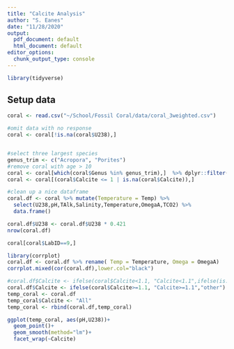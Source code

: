 ```yaml
---
title: "Calcite Analysis"
author: "S. Eanes"
date: "11/28/2020"
output:
  pdf_document: default
  html_document: default
editor_options:
  chunk_output_type: console
---
```


```r
library(tidyverse)
```

## Setup data

```r
coral <- read.csv("~/School/Fossil Coral/data/coral_3weighted.csv")

#omit data with no response
coral <- coral[!is.na(coral$U238),]


#select three largest species
genus_trim <- c("Acropora", "Porites")
#remove coral with age > 10
coral <- coral[which(coral$Genus %in% genus_trim),]  %>% dplyr::filter(Age < 10)
coral <- coral[(coral$Calcite <= 1 | is.na(coral$Calcite)),]

#clean up a nice dataframe
coral.df <- coral %>% mutate(Temperature = Temp) %>%
  select(U238,pH,TAlk,Salinity,Temperature,OmegaA,TCO2) %>%
  data.frame()

coral.df$U238 <- coral.df$U238 * 0.421
nrow(coral.df)

```

```r
coral[coral$LabID==9,]
```

```r
library(corrplot)
coral.df <- coral.df %>% rename( Temp = Temperature, Omega = OmegaA)
corrplot.mixed(cor(coral.df),lower.col="black")

```

```r
#coral.df$Calcite <- ifelse(coral$Calcite<1.1, "Calcite<1.1",ifelse(is.na(coral$Calcite),"N/A","Calcite>=1.1"))
coral.df$Calcite <- ifelse(coral$Calcite>=1.1, "Calcite>=1.1","other")
temp_coral <- coral.df
temp_coral$Calcite <- "All"
temp_coral <- rbind(coral.df,temp_coral)

ggplot(temp_coral, aes(pH,U238))+
  geom_point()+
  geom_smooth(method="lm")+
  facet_wrap(~Calcite)
  
```

